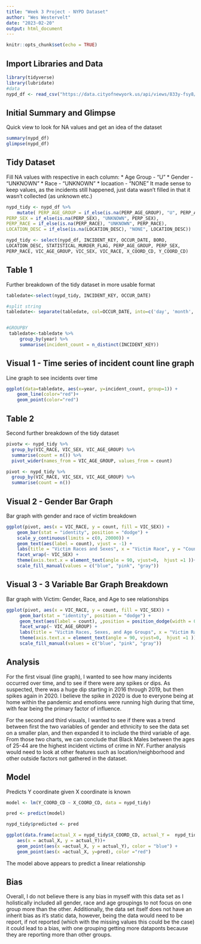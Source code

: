 ---
title: "Week 3 Project - NYPD Dataset"
author: "Wes Westervelt"
date: "2023-02-20"
output: html_document
---

```{r setup, include=FALSE}
knitr::opts_chunk$set(echo = TRUE)
```

## Import Libraries and Data

```{r}

library(tidyverse)
library(lubridate)
#data
nypd_df <- read_csv("https://data.cityofnewyork.us/api/views/833y-fsy8/rows.csv?accessType=DOWNLOAD")
```

## Initial Summary and Glimpse
Quick view to look for NA values and get an idea of the dataset

```{r}
summary(nypd_df)
glimpse(nypd_df)
```


## Tidy Dataset
Fill NA values with respective in each column:
* Age Group - "U"
* Gender - "UNKNOWN"
* Race - "UNKNOWN"
* locaation - "NONE"
It made sense to keep values, as the incidents still happened, just data wasn't filled in that it wasn't collected (as unknown etc.)

```{r}
nypd_tidy <- nypd_df %>%
    mutate( PERP_AGE_GROUP = if_else(is.na(PERP_AGE_GROUP), "U", PERP_AGE_GROUP), 
PERP_SEX = if_else(is.na(PERP_SEX), "UNKNOWN", PERP_SEX), 
PERP_RACE = if_else(is.na(PERP_RACE), "UNKNOWN", PERP_RACE), 
LOCATION_DESC = if_else(is.na(LOCATION_DESC), "NONE", LOCATION_DESC))

nypd_tidy <- select(nypd_df, INCIDENT_KEY, OCCUR_DATE, BORO,
LOCATION_DESC, STATISTICAL_MURDER_FLAG, PERP_AGE_GROUP, PERP_SEX,
PERP_RACE, VIC_AGE_GROUP, VIC_SEX, VIC_RACE, X_COORD_CD, Y_COORD_CD)
```


## Table 1
Further breakdown of the tidy dataset in more usable format
```{r}

tabledate<-select(nypd_tidy, INCIDENT_KEY, OCCUR_DATE)

#split string
tabledate<- separate(tabledate, col=OCCUR_DATE, into=c('day', 'month', 'year'), sep='/')


#GROUPBY
 tabledate<-tabledate %>% 
     group_by(year) %>% 
     summarise(incident_count = n_distinct(INCIDENT_KEY))
```


## Visual 1 - Time series of incident count line graph
Line graph to see incidents over time
```{r}
ggplot(data=tabledate, aes(x=year, y=incident_count, group=1)) +
    geom_line(color="red")+
    geom_point(color="red")
```


## Table 2
Second further breakdown of the tidy dataset
```{r}
pivotw <- nypd_tidy %>%
  group_by(VIC_RACE, VIC_SEX, VIC_AGE_GROUP) %>%
  summarise(count = n()) %>%
  pivot_wider(names_from = VIC_AGE_GROUP, values_from = count)

pivot <- nypd_tidy %>%
  group_by(VIC_RACE, VIC_SEX, VIC_AGE_GROUP) %>%
  summarise(count = n())
```


## Visual 2 - Gender Bar Graph
Bar graph with gender and race of victim breakdown
```{r}
ggplot(pivot, aes(x = VIC_RACE, y = count, fill = VIC_SEX)) +
    geom_bar(stat = "identity", position = "dodge") +
    scale_y_continuous(limits = c(0, 20000)) +
    geom_text(aes(label = count), vjust = -1) +
    labs(title = "Victim Races and Sexes", x = "Victim Race", y = "Count") +
    facet_wrap(~ VIC_SEX) +	
    theme(axis.text.x = element_text(angle = 90, vjust=0,  hjust =1 ))+
    scale_fill_manual(values = c("blue", "pink", "gray"))
```

## Visual 3 - 3 Variable Bar Graph Breakdown
Bar graph with Victim: Gender, Race, and Age to see relationships

```{r}
ggplot(pivot, aes(x = VIC_RACE, y = count, fill = VIC_SEX)) +
     geom_bar(stat = "identity", position = "dodge") +
     geom_text(aes(label = count), ,position = position_dodge(width = 0.9), vjust = 0.5) +
     facet_wrap(~ VIC_AGE_GROUP) +
     labs(title = "Victim Races, Sexes, and Age Groups", x = "Victim Race", y = "Count") +
     theme(axis.text.x = element_text(angle = 90, vjust=0,  hjust =1 ))+
     scale_fill_manual(values = c("blue", "pink", "gray"))
```

## Analysis

For the first visual (line graph), I wanted to see how many incidents occurred over time, and to see if there were any spikes or dips. As suspected, there was a huge dip starting in 2016 through 2019, but then spikes again in 2020. I believe the spike in 2020 is due to everyone being at home within the pandemic and emotions were running high during that time, with fear being the primary factor of influence. 

For the second and third visuals, I wanted to see if there was a trend between first the two variables of gender and ethnicity to see the data set on a smaller plan, and then expanded it to include the third variable of age. From those two charts, we can conclude that Black Males between the ages of 25-44 are the highest incident victims of crime in NY. Further analysis would need to look at other features such as location/neighborhood and other outside factors not gathered in the dataset. 



## Model
Predicts Y coordinate given X coordinate is known

```{r}
model <- lm(Y_COORD_CD ~ X_COORD_CD, data = nypd_tidy)

pred <- predict(model)

nypd_tidy$predicted <- pred

ggplot(data.frame(actual_X = nypd_tidy$X_COORD_CD, actual_Y =  nypd_tidy$Y_COORD_CD, predicted = pred),
    aes(x = actual_X, y = actual_Y))+
    geom_point(aes(x =actual_X, y = actual_Y), color = "blue") +
    geom_point(aes(x =actual_X, y=pred), color ="red")
```

The model above appears to predict a linear relationship

## Bias
Overall, I do not believe there is any bias in myself with this data set as I holistically included all gender, race and age groupings to not focus on one group more than the other. Additionally, the data set itself does not have an inherit bias as it's static data, however, being the data would need to be report, if not reported (which with the missing values this could be the case) it could lead to a bias, with one grouping getting more dataponts because they are reporting more than other groups. 


